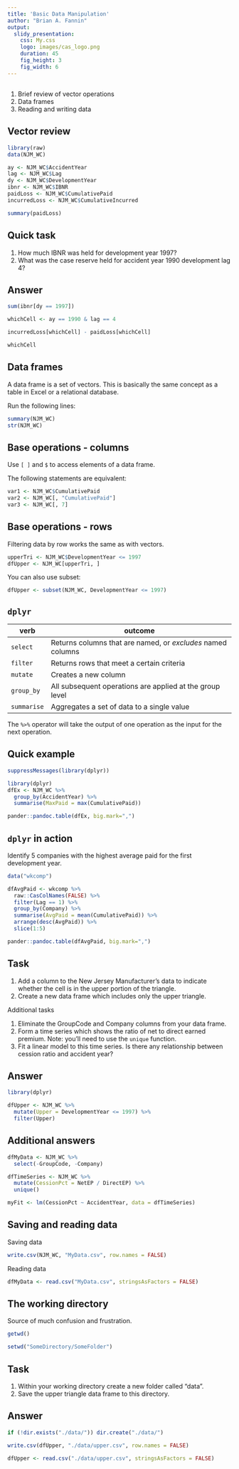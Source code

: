 ```yaml
---
title: 'Basic Data Manipulation'
author: "Brian A. Fannin"
output:
  slidy_presentation:
    css: My.css
    logo: images/cas_logo.png
    duration: 45
    fig_height: 3
    fig_width: 6
---
```


##

1. Brief review of vector operations
2. Data frames
3. Reading and writing data

## Vector review

```r
library(raw)
data(NJM_WC)

ay <- NJM_WC$AccidentYear
lag <- NJM_WC$Lag
dy <- NJM_WC$DevelopmentYear
ibnr <- NJM_WC$IBNR
paidLoss <- NJM_WC$CumulativePaid
incurredLoss <- NJM_WC$CumulativeIncurred

summary(paidLoss)
```

## Quick task

1. How much IBNR was held for development year 1997?
2. What was the case reserve held for accident year 1990 development lag 4?

## Answer

```r
sum(ibnr[dy == 1997])

whichCell <- ay == 1990 & lag == 4

incurredLoss[whichCell] - paidLoss[whichCell]

whichCell
```

## Data frames

A data frame is a set of vectors. This is basically the same concept as a table in Excel or a relational database.

Run the following lines:

```r
summary(NJM_WC)
str(NJM_WC)
```

## Base operations - columns

Use `[ ]` and `$` to access elements of a data frame.

The following statements are equivalent:

```r
var1 <- NJM_WC$CumulativePaid
var2 <- NJM_WC[, "CumulativePaid"]
var3 <- NJM_WC[, 7]
```

## Base operations - rows

Filtering data by row works the same as with vectors. 

```r
upperTri <- NJM_WC$DevelopmentYear <= 1997
dfUpper <- NJM_WC[upperTri, ]
```

You can also use subset:

```r
dfUpper <- subset(NJM_WC, DevelopmentYear <= 1997)
```


## `dplyr`

| verb | outcome
|-------|-------------------------------------------|
| `select` | Returns columns that are named, or _excludes_ named columns|
| `filter` | Returns rows that meet a certain criteria |
| `mutate` | Creates a new column    |
| `group_by` | All subsequent operations are applied at the group level |
|  `summarise` | Aggregates a set of data to a single value |

The `%>%` operator will take the output of one operation as the input for the next operation.

## Quick example

```r
suppressMessages(library(dplyr))
```

```r
library(dplyr)
dfEx <- NJM_WC %>% 
  group_by(AccidentYear) %>% 
  summarise(MaxPaid = max(CumulativePaid))
```

```r
pander::pandoc.table(dfEx, big.mark=",")
```

## `dplyr` in action

Identify 5 companies with the highest average paid for the first development year.

```r
data("wkcomp")

dfAvgPaid <- wkcomp %>%
  raw::CasColNames(FALSE) %>% 
  filter(Lag == 1) %>% 
  group_by(Company) %>% 
  summarise(AvgPaid = mean(CumulativePaid)) %>% 
  arrange(desc(AvgPaid)) %>% 
  slice(1:5)
```

```r
pander::pandoc.table(dfAvgPaid, big.mark=",")
```

## Task

1. Add a column to the New Jersey Manufacturer's data to indicate whether the cell is in the upper portion of the triangle.
2. Create a new data frame which includes only the upper triangle.

Additional tasks

1. Eliminate the GroupCode and Company columns from your data frame.
2. Form a time series which shows the ratio of net to direct earned premium. Note: you'll need to use the `unique` function.
3. Fit a linear model to this time series. Is there any relationship between cession ratio and accident year?

## Answer

```r
library(dplyr)

dfUpper <- NJM_WC %>% 
  mutate(Upper = DevelopmentYear <= 1997) %>% 
  filter(Upper)
```

## Additional answers

```r
dfMyData <- NJM_WC %>% 
  select(-GroupCode, -Company)

dfTimeSeries <- NJM_WC %>% 
  mutate(CessionPct = NetEP / DirectEP) %>% 
  unique()

myFit <- lm(CessionPct ~ AccidentYear, data = dfTimeSeries)
```

## Saving and reading data

Saving data

```r
write.csv(NJM_WC, "MyData.csv", row.names = FALSE)
```

Reading data

```r
dfMyData <- read.csv("MyData.csv", stringsAsFactors = FALSE)
```

## The working directory

Source of much confusion and frustration.

```r
getwd()

setwd("SomeDirectory/SomeFolder")
```

## Task

1. Within your working directory create a new folder called "data".
2. Save the upper triangle data frame to this directory.

## Answer

```r
if (!dir.exists("./data/")) dir.create("./data/")

write.csv(dfUpper, "./data/upper.csv", row.names = FALSE)

dfUpper <- read.csv("./data/upper.csv", stringsAsFactors = FALSE)
```
